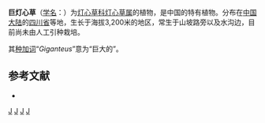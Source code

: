 {{Speciesbox 
| taxon = Juncus giganteus
| authority = G. Sam., 1927
| synonyms =
* ''Juncus exploratorum'' <small>E.Walker</small>
* ''Juncus tibeticus'' <small>T.V.Egorova</small>
}}
'''巨灯心草'''（[[学名|学名]]：{{lang|la|''Juncus giganteus''}}）为[[灯心草科|灯心草科]][[灯心草属|灯心草属]]的植物，是中国的特有植物。分布在[[中国大陆|中国大陆]]的[[四川省|四川省]]等地，生长于海拔3,200米的地区，常生于山坡路旁以及水沟边，目前尚未由人工引种栽培。

其[[种加词|种加词]]“''Giganteus''”意为“巨大的”。

== 参考文献 ==
<div class="references-small">
* {{cite web| url =http://www.bioinfo.cn/db05/KmzwSpecies.php?action=view&id=11521| title =巨灯心草| work =《中国高等植物数据库全库》| publisher =中国科学院微生物研究所| author =昆明植物研究所| accessdate =2009-02-24| deadurl =yes| archiveurl =https://web.archive.org/web/20160305070945/http://www.bioinfo.cn/db05/KmzwSpecies.php?action=view&id=11521| archivedate =2016-03-05}}
</div>
{{Taxonbar|from=Q11057789}}

[[Category:灯心草属|J]]
[[Category:中國特有植物|J]]
[[Category:四川植物|J]]
[[Category:1927年描述的植物|J]]